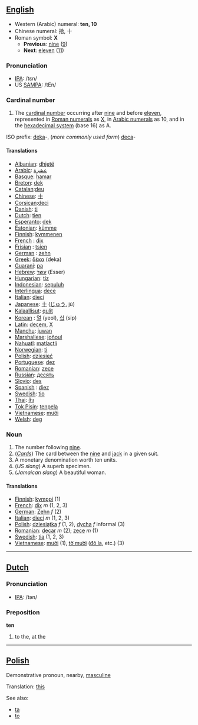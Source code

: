 ==[[English]]==

*Western (Arabic) numeral: '''ten, 10'''
*Chinese numeral: 拾, 十
*Roman symbol: '''X'''
**'''Previous''': [[nine]] ([[9]])
**'''Next''': [[eleven]] ([[11]])

===Pronunciation===
*[[w:IPA|IPA]]: /tɛn/
*US [[SAMPA]]: /tEn/

===Cardinal number===
# The [[cardinal number]] occurring after [[nine]] and before [[eleven]], represented in [[Roman numerals]] as [[X]], in [[Arabic numerals]] as 10, and in the [[hexadecimal|hexadecimal system]] (base 16) as A.

ISO prefix: [[deka]]-, (''more commonly used form'') [[deca]]-

====Translations====
*[[Albanian]]: [[dhjetë]]
*[[Arabic]]: [[عشرة]]
*[[Basque]]: [[hamar]]
*[[Breton]]: [[dek]]
*[[Catalan]]:[[deu]]
*[[Chinese]]: [[十]]
*[[Corsican]]:[[deci]]
*[[Danish]]: [[ti]]
*[[Dutch]]: [[tien]]
*[[Esperanto]]: [[dek]]
*[[Estonian]]: [[kümme]]
*[[Finnish]]: [[kymmenen]]
*[[French]] : [[dix]]
*[[Frisian]] : [[tsien]]
*[[German]] : [[zehn]]
*[[Greek]]: [[δέκα]] (deka)
*[[Guarani]]: [[pa]]
*[[Hebrew]]: [[עשר]] (Esser)
*[[Hungarian]]: [[tíz]]
*[[Indonesian]]: [[sepuluh]]
*[[Interlingua]]: [[dece]]
*[[Italian]]: [[dieci]]
*[[Japanese]]: [[十]] ([[じゅう]], jū)
*[[Kalaallisut]]: [[qulit]]
*[[Korean]] : [[열]] (yeol), [[십]] (sip)
*[[Latin]]: [[decem]], [[X]]
*[[Manchu]]: [[juwan]]
*[[Marshallese]]: [[joñoul]]
*[[Nahuatl]]: [[matlactli]]
*[[Norwegian]]: [[ti]]
*[[Polish]]: [[dziesięć]]
*[[Portuguese]]: [[dez]]
*[[Romanian]]: [[zece]]
*[[Russian]]: [[десять]]
*[[Slovio]]: [[des]]
*[[Spanish]] : [[diez]]
*[[Swedish]]: [[tio]]
*[[Thai]]: [[สิบ]]
*[[Tok Pisin]]: [[tenpela]]
*[[Vietnamese]]: [[mười]]
*[[Welsh]]: [[deg]]

===Noun===

# The number following [[nine]].
# (''[[playing_cards|Cards]]'') The card between the [[nine]] and [[jack]] in a given suit.
# A monetary denomination worth ten units.
# (''US slang'') A superb specimen.
# (''Jamaican slang'') A beautiful woman. 

====Translations====
*[[Finnish]]: [[kymppi]] (1)
*[[French]]: [[dix]] ''m'' (1, 2, 3)
*[[German]]: [[Zehn]] ''f'' (2)
*[[Italian]]: [[dieci]] ''m'' (1, 2, 3)
*[[Polish]]: [[dziesiątka]] ''f'' (1, 2), [[dycha]] ''f'' informal (3)
*[[Romanian]]: [[decar]] ''m'' (2); [[zece]] ''m'' (1)
*[[Swedish]]: [[tia]] (1, 2, 3)
*[[Vietnamese]]: [[mười]] (1), [[tờ mười]] ([[Đô la|đô la]], etc.) (3)

----

==[[Dutch]]==

=== Pronunciation ===
*[[w:IPA|IPA]]: /tən/

===Preposition===
'''ten'''

# to the, at the

----
==[[Polish]]==

Demonstrative pronoun, nearby, [[masculine]]

Translation: [[this]]

See also:
* [[ta]]
* [[to#Polish|to]]